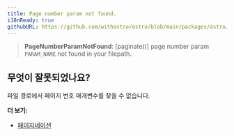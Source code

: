 ```yaml
---
title: Page number param not found.
i18nReady: true
githubURL: https://github.com/withastro/astro/blob/main/packages/astro/src/core/errors/errors-data.ts
---
```


> **PageNumberParamNotFound**: [paginate()] page number param `PARAM_NAME` not found in your filepath.

## 무엇이 잘못되었나요?

파일 경로에서 페이지 번호 매개변수를 찾을 수 없습니다.

**더 보기:**

-  [페이지네이션](/ko/guides/routing/#페이지네이션)
